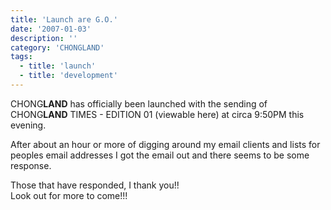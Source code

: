 ```yaml
---
title: 'Launch are G.O.'
date: '2007-01-03'
description: ''
category: 'CHONGLAND'
tags:
  - title: 'launch'
  - title: 'development'
---
```


CHONG**LAND** has officially been launched with the sending of CHONG**LAND** TIMES - EDITION 01 (viewable here) at circa 9:50PM this evening.

After about an hour or more of digging around my email clients and lists for peoples email addresses I got the email out and there seems to be some response.

Those that have responded, I thank you!!  
Look out for more to come!!!
